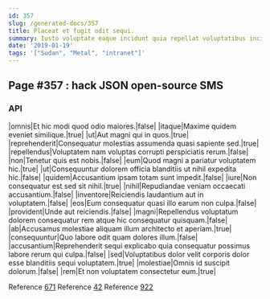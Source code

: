```yaml
---
id: 357
slug: /generated-docs/357
title: Placeat et fugit odit sequi.
summary: Iusto voluptate eaque incidunt quia repellat voluptatibus incidunt sit velit.
date: '2019-01-19'
tags: '["Sudan", "Metal", "intranet"]'
---
```



## Page #357 : hack JSON open-source SMS
### API

|omnis|Et hic modi quod odio maiores.|false|
|itaque|Maxime quidem eveniet similique.|true|
|ut|Aut magni qui in quos.|true|
|reprehenderit|Consequatur molestias assumenda quasi sapiente sed.|true|
|repellendus|Voluptatem nam voluptas corrupti perspiciatis rerum.|false|
|non|Tenetur quis est nobis.|false|
|eum|Quod magni a pariatur voluptatem hic.|true|
|ut|Consequuntur dolorem officia blanditiis ut nihil expedita hic.|false|
|quidem|Accusantium ipsam totam sunt impedit.|false|
|iure|Non consequatur est sed sit nihil.|true|
|nihil|Repudiandae veniam occaecati accusantium.|false|
|inventore|Reiciendis laudantium aut in voluptatem.|false|
|eos|Eum consequatur quasi illo earum non culpa.|false|
|provident|Unde aut reiciendis.|false|
|magni|Repellendus voluptatum dolorem consequatur rem atque hic consequatur quisquam.|false|
|ab|Accusamus molestiae aliquam illum architecto et aperiam.|true|
|consequuntur|Quo labore odit quam dolores illum.|false|
|accusantium|Reprehenderit sequi explicabo quia consequatur possimus labore rerum qui culpa.|false|
|sed|Voluptatibus dolor velit corporis dolor esse blanditiis sequi voluptatem.|true|
|molestiae|Omnis id suscipit dolorum.|false|
|rem|Et non voluptatem consectetur eum.|true|

Reference [671](/generated-docs/671)
Reference [42](/generated-docs/42)
Reference [922](/generated-docs/922)





